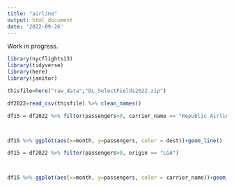 ```yaml
---
title: "airline"
output: html_document
date: '2022-09-26'
---
```



Work in progress.

```r
library(nycflights13)
library(tidyverse)
library(here)
library(janitor)
```


```r
thisfile=here("raw_data","DL_SelectFields2022.zip")

df2022=read_csv(thisfile) %>% clean_names()
```


```r
df15 = df2022 %>% filter(passengers>0, carrier_name == "Republic Airline", origin == "LGA")



df15 %>% ggplot(aes(x=month, y=passengers, color = dest))+geom_line()
```


```r
df15 = df2022 %>% filter(passengers>0, origin == "LGA")



df15 %>% ggplot(aes(x=month, y=passengers, color = carrier_name))+geom_line()
```